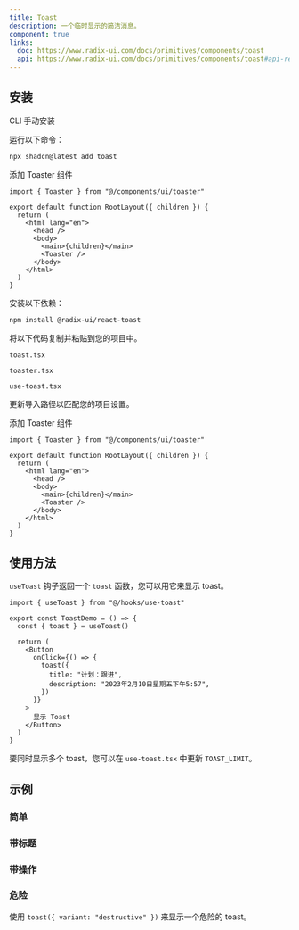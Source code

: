 ```yaml
---
title: Toast
description: 一个临时显示的简洁消息。
component: true
links:
  doc: https://www.radix-ui.com/docs/primitives/components/toast
  api: https://www.radix-ui.com/docs/primitives/components/toast#api-reference
---
```


<ComponentPreview name="toast-demo" />

## 安装

<CodeTabs>

<TabsList>
  <TabsTrigger value="cli">CLI</TabsTrigger>
  <TabsTrigger value="manual">手动安装</TabsTrigger>
</TabsList>
<TabsContent value="cli">

<Steps>

<Step>运行以下命令：</Step>

```bash
npx shadcn@latest add toast
```

<Step>添加 Toaster 组件</Step>

```tsx title="app/layout.tsx" {1,9}
import { Toaster } from "@/components/ui/toaster"

export default function RootLayout({ children }) {
  return (
    <html lang="en">
      <head />
      <body>
        <main>{children}</main>
        <Toaster />
      </body>
    </html>
  )
}
```

</Steps>

</TabsContent>

<TabsContent value="manual">

<Steps>

<Step>安装以下依赖：</Step>

```bash
npm install @radix-ui/react-toast
```

<Step>将以下代码复制并粘贴到您的项目中。</Step>

`toast.tsx`

<ComponentSource name="toast" />

`toaster.tsx`

<ComponentSource name="toast" fileName="toaster" />

`use-toast.tsx`

<ComponentSource name="toast" fileName="use-toast" />

<Step>更新导入路径以匹配您的项目设置。</Step>

<Step>添加 Toaster 组件</Step>

```tsx title="app/layout.tsx" {1,9}
import { Toaster } from "@/components/ui/toaster"

export default function RootLayout({ children }) {
  return (
    <html lang="en">
      <head />
      <body>
        <main>{children}</main>
        <Toaster />
      </body>
    </html>
  )
}
```

</Steps>

</TabsContent>

</CodeTabs>

## 使用方法

`useToast` 钩子返回一个 `toast` 函数，您可以用它来显示 toast。

```tsx
import { useToast } from "@/hooks/use-toast"
```

```tsx {2,7-10}
export const ToastDemo = () => {
  const { toast } = useToast()

  return (
    <Button
      onClick={() => {
        toast({
          title: "计划：跟进",
          description: "2023年2月10日星期五下午5:57",
        })
      }}
    >
      显示 Toast
    </Button>
  )
}
```

<Callout>

要同时显示多个 toast，您可以在 `use-toast.tsx` 中更新 `TOAST_LIMIT`。

</Callout>

## 示例

### 简单

<ComponentPreview name="toast-simple" />

### 带标题

<ComponentPreview name="toast-with-title" />

### 带操作

<ComponentPreview name="toast-with-action" />

### 危险

使用 `toast({ variant: "destructive" })` 来显示一个危险的 toast。

<ComponentPreview name="toast-destructive" />